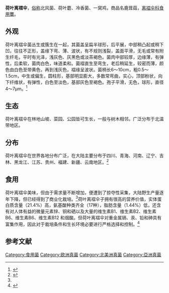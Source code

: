 {{Short description|Species of fungus}}
{{Speciesbox
| image = Lyophyllum decastes 071012.jpg
| genus = Lyophyllum
| species = decastes
| binomial = Lyophyllum decastes
| authority = ([[埃利亚斯·芒努斯·弗里斯|Fr.]])[[罗尔夫·辛格|Singer]] (1951)
| synonyms = *''Agaricus decastes'' <small>Fr. (1818)</small>
}}

'''荷叶离褶伞'''，[[俗名|俗称]]北风菌、荷叶蘑、冷香菌、一窝鸡，商品名鹿茸菇，[[离褶伞科|离褶伞科]][[食用蕈|食用蕈]]。

==外观==
荷叶离褶伞菌丛生或簇生在一起，其菌盖呈扁半球形，后平展，中部稍凸起或稍下凹，往往不正形，盖缘下弯、薄、波状，有不规则浅裂，盖面平滑，无毛或常有附生纤毛，平时有光泽，浅灰色、灰黑色或淡茶褐色。菌肉中部较厚，边缘薄，有弹性，后柔软，菌肉白色，味道柔和。菌褶直生至弯生，老后稍延生，较密而薄，颜色由白色至带黄色，再到浅灰色，褶缘呈波状。菌柄长6～10cm，粗0.5～1.5cm，中生或偏生，圆柱形，基部明显膨大，多数常弯曲，实心，顶部粉状，向下纤维状，有弹性，白色至淡色，基部灰色至褐色。孢子平滑，无色，球形，直径 4～7μm。<ref>{{cite journal |author= 戚淑威；徐中志；袁理春；赵琪|date= 2007-03-06|title= 荷叶离褶伞菌研究进展|url= |journal= 现代农业科技|volume= 2007|issue= 9|pages= 56-59|doi= |access-date= }}</ref>

==生态==
荷叶离褶伞在林地山坡、菜园、公园皆可生长，一般与树木相邻。广泛分布于北温带地区。

==分布==
荷叶离褶伞在世界各地分布广泛，在大陆主要分布于四川、青海、河南、辽宁、吉林、黑龙江、江苏、贵州、福建、新疆、云南地区。<ref name="aaa">{{cite journal |author= 李晓；李玉|date= 2009-09-20|title= 中国离褶伞属真菌研究进展|url= |journal= 中国食用菌|volume= 2009|issue= 3|pages= 75-79|doi= |access-date= }}</ref>

==食用==
荷叶离褶伞美味，但由于需求量不断增加，便遭到了掠夺性采集，大陆野生产量逐年下降，但已经得到了商业化栽培。<ref name="aaa"/>荷叶离褶伞子拥有很高的营养价值，实体蛋白质含量（21.4%）高，氨基酸种类齐全（17种），脂肪含量（1.44%）低，还含有对人体有益的微量元素锌、铜和硒以及大量的维生素B1、维生素B2、维生素B6、维生素B6、维生素B12 和烟酸。但荷叶离褶伞对重金属镉、汞、铅和砷具有富集作用，因此对于栽培条件和生长环境必要进行严格选择和控制。<ref>{{cite journal |author= 张汉燚；张芬琴；王小明；魏生龙|date= 2008-09-15|title= 荷叶离褶伞子实体营养成分分析与评价|url= |journal= 菌物学报|volume= 2008|issue= 5|pages= 696-700|doi= |access-date= }}</ref>

==参考文献==
{{Commons|Lyophyllum decastes}}

{{Reflist}}

{{Taxonbar|from=Q138112}}

[[Category:食用菌|Category:食用菌]]
[[Category:欧洲真菌|Category:欧洲真菌]]
[[Category:北美洲真菌|Category:北美洲真菌]]
[[Category:亞洲真菌|Category:亞洲真菌]]